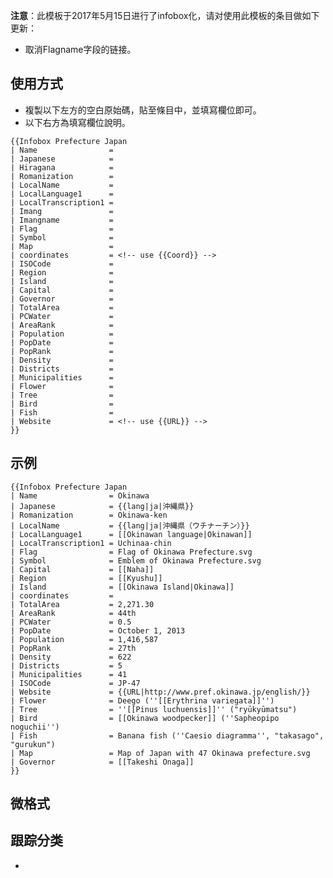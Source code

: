 {{Documentation subpage}}
<!-- 請在這條線之下編輯模板的說明文件 -->
{{Uses Infobox settlement}}
{{Esoteric}}
{{Lua|Module:Infobox|Module:InfoboxImage|Module:Coordinates|Module:Check for unknown parameters}}
'''注意'''：此模板于2017年5月15日进行了infobox化，请对使用此模板的条目做如下更新：
* 取消Flagname字段的链接。

== 使用方式 ==
*複製以下左方的空白原始碼，貼至條目中，並填寫欄位即可。
*以下右方為填寫欄位說明。
{{Parameter names example | Name | Japanese | Hiragana | Romanization | LocalName | LocalLanguage1 | LocalTranscription1 | Imang | Imangname | Flag | Symbol | Map | coordinates | ISOCode | Region | Island | Capital | Governor | TotalArea=12345 | PCWater | AreaRank | population_footnotes | Population | PopDate | PopRank | Density | Districts | Municipalities | Flower | Tree | Bird | Fish | Website }}

<pre style="overflow:auto;">
{{Infobox Prefecture Japan
| Name                = 
| Japanese            = 
| Hiragana            = 
| Romanization        = 
| LocalName           = 
| LocalLanguage1      = 
| LocalTranscription1 = 
| Imang               = 
| Imangname           = 
| Flag                = 
| Symbol              = 
| Map                 = 
| coordinates         = <!-- use {{Coord}} -->
| ISOCode             = 
| Region              = 
| Island              = 
| Capital             = 
| Governor            = 
| TotalArea           = 
| PCWater             = 
| AreaRank            = 
| Population          = 
| PopDate             = 
| PopRank             = 
| Density             = 
| Districts           = 
| Municipalities      = 
| Flower              = 
| Tree                = 
| Bird                = 
| Fish                = 
| Website             = <!-- use {{URL}} -->
}}
</pre>
{{clear}}

==示例==
{{Infobox Prefecture Japan
| Name                = Okinawa
| Japanese            = {{lang|ja|沖縄県}}
| Romanization        = Okinawa-ken
| LocalName           = {{lang|ja|沖縄県（ウチナーチン）}}
| LocalLanguage1      = [[Okinawan language|Okinawan]]
| LocalTranscription1 = Uchinaa-chin
| Flag                = Flag of Okinawa Prefecture.svg
| Symbol              = Emblem of Okinawa Prefecture.svg
| Capital             = [[Naha]]
| Region              = [[Kyushu]]
| Island              = [[Okinawa Island|Okinawa]]
| coordinates         = 
| TotalArea           = 2,271.30
| AreaRank            = 44th
| PCWater             = 0.5
| PopDate             = October 1, 2013
| Population          = 1,416,587
| PopRank             = 27th
| Density             = 622
| Districts           = 5
| Municipalities      = 41
| ISOCode             = JP-47
| Website             = {{URL|http://www.pref.okinawa.jp/english/}}
| Flower              = Deego (''[[Erythrina variegata]]'')
| Tree                = ''[[Pinus luchuensis]]'' ("ryūkyūmatsu")
| Bird                = [[Okinawa woodpecker]] (''Sapheopipo noguchii'')
| Fish                = Banana fish (''Caesio diagramma'', "takasago", "gurukun")
| Map                 = Map of Japan with 47 Okinawa prefecture.svg
| Governor            = [[Takeshi Onaga]]
}}

<pre style="overflow:auto;">
{{Infobox Prefecture Japan
| Name                = Okinawa
| Japanese            = {{lang|ja|沖縄県}}
| Romanization        = Okinawa-ken
| LocalName           = {{lang|ja|沖縄県（ウチナーチン）}}
| LocalLanguage1      = [[Okinawan language|Okinawan]]
| LocalTranscription1 = Uchinaa-chin
| Flag                = Flag of Okinawa Prefecture.svg
| Symbol              = Emblem of Okinawa Prefecture.svg
| Capital             = [[Naha]]
| Region              = [[Kyushu]]
| Island              = [[Okinawa Island|Okinawa]]
| coordinates         = 
| TotalArea           = 2,271.30
| AreaRank            = 44th
| PCWater             = 0.5
| PopDate             = October 1, 2013
| Population          = 1,416,587
| PopRank             = 27th
| Density             = 622
| Districts           = 5
| Municipalities      = 41
| ISOCode             = JP-47
| Website             = {{URL|http://www.pref.okinawa.jp/english/}}
| Flower              = Deego (''[[Erythrina variegata]]'')
| Tree                = ''[[Pinus luchuensis]]'' ("ryūkyūmatsu")
| Bird                = [[Okinawa woodpecker]] (''Sapheopipo noguchii'')
| Fish                = Banana fish (''Caesio diagramma'', "takasago", "gurukun")
| Map                 = Map of Japan with 47 Okinawa prefecture.svg
| Governor            = [[Takeshi Onaga]]
}}
</pre>

== 微格式 ==
{{UF-hcard-geo}}

== 跟踪分类 ==
* {{clc|使用未知infobox Prefecture Japan参数的页面}}

<includeonly>{{Sandbox other||<!-- 本行下加入模板的分類 -->
[[Category:使用了分析程序的模板]]
[[Category:日本行政區劃信息框模板|縣]]
}}</includeonly>